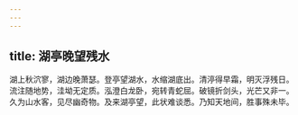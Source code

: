 ```yaml
---
---
---
```

title: 湖亭晚望残水
---



湖上秋泬寥，湖边晚萧瑟。登亭望湖水，水缩湖底出。清渟得早霜，明灭浮残日。流注随地势，洼坳无定质。泓澄白龙卧，宛转青蛇屈。破镜折剑头，光芒又非一。久为山水客，见尽幽奇物。及来湖亭望，此状难谈悉。乃知天地间，胜事殊未毕。